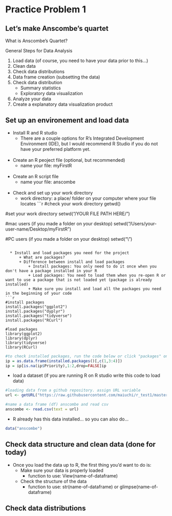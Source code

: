 # Practice Problem 1

## Let’s make Anscombe's quartet {-}

What is Anscombe's Quartet? 



General Steps for Data Analysis

1. Load data (of course, you need to have your data prior to this...)
2. Clean data 
3. Check data distributions
4. Data frame creation (subsetting the data)
5. Check data distribution 
    + Summary statistics 
    + Exploratory data visualization
6. Analyze your data 
7. Create a explanatory data visualization product


## Set up an environement and load data
  * Install R and R studio 
      + There are a couple options for R's Integrated Development Environment (IDE), but I would recommend R Studio if you do not have your preferred platform yet. 
  <br />
  <br />
  * Create an R peoject file (optional, but recommended)
      + name your file: myFirstR
  <br />
  <br />
  * Create an R script file
      + name your file: anscombe
  <br />
  <br />
  * Check and set up your work directory 
      + work directory: a place/ folder on your computer where your file locates
```r
#check your work directory
getwd()

#set your work directory 
setwd("/YOUR FILE PATH HERE/")

#mac users (if you made a folder on your desktop)
setwd("/Users/your-user-name/Desktop/myFirstR")

#PC users (if you made a folder on your desktop)
setwd("\\")
```

  * Install and load packages you need for the project
      + What are packages?
      + Difference between install and load packages 
          + Install packages: You only need to do it once when you don't have a package installed in your R
          + Load packages: You need to load them when you re-open R or want to use a package that is not loaded yet (package is already installed)
          + Make sure you install and load all the packages you need in the beginning of your code 
```r
#install packages 
install.packages("ggplot2")
install.packages("dyplyr")
install.packages("tidyverse")
install.packages("RCurl")
  
#load packages
library(ggplot2)
library(dplyr)
library(tidyverse)
library(RCurl)
```

```r
#to check installed packages, run the code below or click "packages" on R studio
ip = as.data.frame(installed.packages()[,c(1,3:4)])
ip = ip[is.na(ip$Priority),1:2,drop=FALSE]ip 
```
        
* load a dataset (if you are running R on R studio write this code to load data)
```r
#loading data from a github repository. assign URL variable
url <- getURL("https://raw.githubusercontent.com/maiuchi/r_test1/master/test.csv")

#name a data frame (df) anscombe and read csv
anscombe <- read.csv(text = url)
```

* R already has this data installed... so you can also do... 
```r
data("anscombe")
```

## Check data structure and clean data (done for today)

* Once you load the data up to R, the first thing you'd want to do is: 
    + Make sure your data is properly loaded 
        + function to use: View(name-of-dataframe)
    + Check the structure of the data
        + function to use: str(name-of-dataframe) or glimpse(name-of-dataframe)

## Check data distributions


